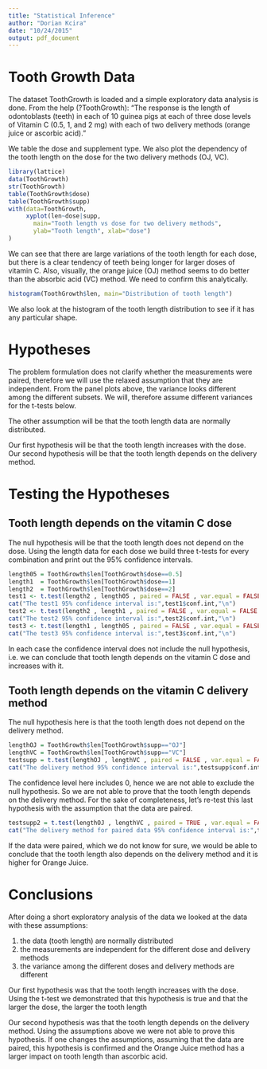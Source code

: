 ```yaml
---
title: "Statistical Inference"
author: "Dorian Kcira"
date: "10/24/2015"
output: pdf_document
---
```


# Tooth Growth Data

The dataset ToothGrowth is loaded and a simple exploratory data analysis is done. From the help (?ToothGrowth): "The response is the length of odontoblasts (teeth) in each of 10 guinea pigs at each of three dose levels of Vitamin C (0.5, 1, and 2 mg) with each of two delivery methods (orange juice or ascorbic acid)."


We table the dose and supplement type. We also plot the dependency of the tooth length on the dose for the two delivery methods (OJ, VC).

```r
library(lattice)
data(ToothGrowth)
str(ToothGrowth)
table(ToothGrowth$dose)
table(ToothGrowth$supp)
with(data=ToothGrowth,
     xyplot(len~dose|supp, 
       main="Tooth length vs dose for two delivery methods", 
       ylab="Tooth length", xlab="dose")
)
```

We can see that there are large variations of the tooth length for each dose, but there is a clear tendency of teeth being longer for larger doses of vitamin C. Also, visually, the orange juice (OJ) method seems to do better than the absorbic acid (VC) method. We need to confirm this analytically.


```r
histogram(ToothGrowth$len, main="Distribution of tooth length")

```

We also look at the histogram of the tooth length distribution to see if it has any particular shape.

# Hypotheses

The problem formulation does not clarify whether the measurements were paired, therefore we will use the relaxed assumption that they are independent. From the panel plots above, the variance looks different among the different subsets. We will, therefore assume different variances for the t-tests below.

The other assumption will be that the tooth length data are normally distributed. 

 Our first hypothesis will be that the tooth length increases with the dose.  Our second hypothesis will be that the tooth length depends on the delivery method.



# Testing the Hypotheses

## Tooth length depends on the vitamin C dose

The null hypothesis will be that the tooth length does not depend on the dose. Using the length data for each dose we build three t-tests for every combination and print out the 95% confidence intervals. 

```r
length05 = ToothGrowth$len[ToothGrowth$dose==0.5]
length1  = ToothGrowth$len[ToothGrowth$dose==1]
length2  = ToothGrowth$len[ToothGrowth$dose==2]
test1 <- t.test(length2 , length05 , paired = FALSE , var.equal = FALSE , conf.level = 0.95)
cat("The test1 95% confidence interval is:",test1$conf.int,"\n")
test2 <- t.test(length2 , length1 , paired = FALSE , var.equal = FALSE , conf.level = 0.95)
cat("The test2 95% confidence interval is:",test2$conf.int,"\n")
test3 <- t.test(length1 , length05 , paired = FALSE , var.equal = FALSE , conf.level = 0.95)
cat("The test3 95% confidence interval is:",test3$conf.int,"\n")
```

In each case the confidence interval does not include the null hypothesis, i.e. we can conclude that tooth length depends on the vitamin C dose and increases with it.


## Tooth length depends on the vitamin C delivery method

The null hypothesis here is that the tooth length does not depend on the delivery method.

```r
lengthOJ = ToothGrowth$len[ToothGrowth$supp=="OJ"]
lengthVC = ToothGrowth$len[ToothGrowth$supp=="VC"]
testsupp = t.test(lengthOJ , lengthVC , paired = FALSE , var.equal = FALSE , conf.level = 0.95)
cat("The delivery method 95% confidence interval is:",testsupp$conf.int,"\n")
```

The confidence level here includes 0, hence we are not able to exclude the null hypothesis. So we are not able to prove that the tooth length depends on the delivery method. For the sake of completeness, let's re-test this last hypothesis with the assumption that the data are paired.
```r
testsupp2 = t.test(lengthOJ , lengthVC , paired = TRUE , var.equal = FALSE , conf.level = 0.95)
cat("The delivery method for paired data 95% confidence interval is:",testsupp2$conf.int,"\n")
```
If the data were paired, which we do not know for sure, we would be able to conclude that the tooth length also depends on the delivery method and it is higher for Orange Juice.


# Conclusions

After doing a short exploratory analysis of the data we looked at the data with these assumptions:

   1. the data (tooth length) are normally distributed
   2. the measurements are independent for the different dose and delivery methods
   3. the variance among the different doses and delivery methods are different

Our first hypothesis was that the tooth length increases with the dose. Using the t-test we demonstrated that this hypothesis is true and that the larger the dose, the larger the tooth length
  
Our second hypothesis was that the tooth length depends on the delivery method. Using the assumptions above we were not able to prove this hypothesis. If one changes the assumptions, assuming that the data are paired, this hypothesis is confirmed and the Orange Juice method has a larger impact on tooth length than ascorbic acid.